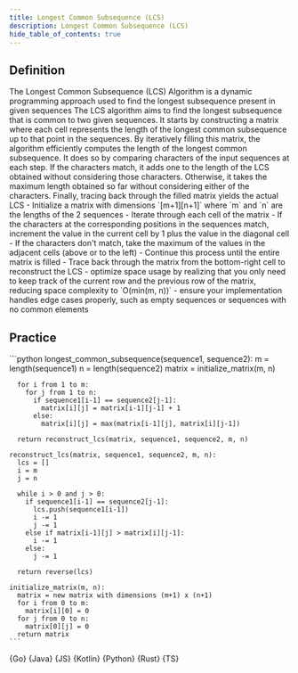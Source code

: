 ```yaml
---
title: Longest Common Subsequence (LCS)
description: Longest Common Subsequence (LCS)
hide_table_of_contents: true
---
```





## Definition

<Tabs>
  <TabItem value="definition" label="Definition">
    The Longest Common Subsequence (LCS) Algorithm is a dynamic programming approach used to find the longest subsequence present in given sequences
  </TabItem>
  <TabItem value="how" label="Explanation">
    The LCS algorithm aims to find the longest subsequence that is common to two given sequences. It starts by constructing a matrix where each cell represents the length of the longest common subsequence up to that point in the sequences. By iteratively filling this matrix, the algorithm efficiently computes the length of the longest common subsequence. It does so by comparing characters of the input sequences at each step. If the characters match, it adds one to the length of the LCS obtained without considering those characters. Otherwise, it takes the maximum length obtained so far without considering either of the characters. Finally, tracing back through the filled matrix yields the actual LCS
  </TabItem>
  <TabItem value="guidance" label="Guidance">
    - Initialize a matrix with dimensions `[m+1][n+1]` where `m` and `n` are the lengths of the 2 sequences
    - Iterate through each cell of the matrix
    - If the characters at the corresponding positions in the sequences match, increment the value in the current cell by 1 plus the value in the diagonal cell
    - If the characters don't match, take the maximum of the values in the adjacent cells (above or to the left)
    - Continue this process until the entire matrix is filled
    - Trace back through the matrix from the bottom-right cell to reconstruct the LCS
  </TabItem>
  <TabItem value="tips" label="Tips">
    - optimize space usage by realizing that you only need to keep track of the current row and the previous row of the matrix, reducing space complexity to `O(min(m, n))`
    - ensure your implementation handles edge cases properly, such as empty sequences or sequences with no common elements
  </TabItem>
</Tabs>

## Practice

<Tabs>
  <TabItem value="practice" label="Practice">
    ```python
    longest_common_subsequence(sequence1, sequence2):
      m = length(sequence1)
      n = length(sequence2)
      matrix = initialize_matrix(m, n)

      for i from 1 to m:
        for j from 1 to n:
          if sequence1[i-1] == sequence2[j-1]:
            matrix[i][j] = matrix[i-1][j-1] + 1
          else:
            matrix[i][j] = max(matrix[i-1][j], matrix[i][j-1])

      return reconstruct_lcs(matrix, sequence1, sequence2, m, n)

    reconstruct_lcs(matrix, sequence1, sequence2, m, n):
      lcs = []
      i = m
      j = n

      while i > 0 and j > 0:
        if sequence1[i-1] == sequence2[j-1]:
          lcs.push(sequence1[i-1])
          i -= 1
          j -= 1
        else if matrix[i-1][j] > matrix[i][j-1]:
          i -= 1
        else:
          j -= 1

      return reverse(lcs)

    initialize_matrix(m, n):
      matrix = new matrix with dimensions (m+1) x (n+1)
      for i from 0 to m:
        matrix[i][0] = 0
      for j from 0 to n:
        matrix[0][j] = 0
      return matrix
    ```
  </TabItem>
  <TabItem value="solution" label="Solution">
    <Tabs queryString="code">
      <TabItem
        value="go"
        label=""
        attributes={{ title: "Go Lang", className: "code_lang go m" }}
      >
        <CodeBlock language="go">{Go}</CodeBlock>
      </TabItem>
      <TabItem
        value="java"
        label=""
        attributes={{ title: "Java", className: "code_lang java m" }}
      >
        <CodeBlock language="java">{Java}</CodeBlock>
      </TabItem>
      <TabItem
        value="js"
        label=""
        attributes={{ title: "JavaScript", className: "code_lang js m" }}
      >
        <CodeBlock language="js">{JS}</CodeBlock>
      </TabItem>
      <TabItem
        value="kotlin"
        label=""
        attributes={{ title: "Kotlin", className: "code_lang kotlin m" }}
      >
        <CodeBlock language="kotlin">{Kotlin}</CodeBlock>
      </TabItem>
      <TabItem
        value="python"
        label=""
        attributes={{ title: "Python", className: "code_lang python m" }}
      >
        <CodeBlock language="python">{Python}</CodeBlock>
      </TabItem>
      <TabItem
        value="rust"
        label=""
        attributes={{ title: "Rust", className: "code_lang rust m" }}
      >
        <CodeBlock language="rust">{Rust}</CodeBlock>
      </TabItem>
      <TabItem
        value="ts"
        label=""
        attributes={{ title: "TypeScript", className: "code_lang ts m" }}
      >
        <CodeBlock language="ts">{TS}</CodeBlock>
      </TabItem>
    </Tabs>
  </TabItem>
</Tabs>
